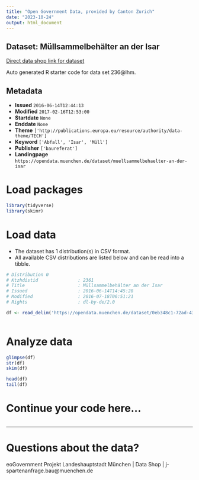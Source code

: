 ```yaml
---
title: "Open Government Data, provided by Canton Zurich"
date: "2023-10-24"
output: html_document
---
```


## Dataset: Müllsammelbehälter an der Isar

[Direct data shop link for dataset](https://opendata.muenchen.de/dataset/muellsammelbehaelter-an-der-isar)

Auto generated R starter code for data set 236@lhm.

## Metadata

- **Issued** `2016-06-14T12:44:13`
- **Modified** `2017-02-16T12:53:00`
- **Startdate** `None`
- **Enddate** `None`
- **Theme** `['http://publications.europa.eu/resource/authority/data-theme/TECH']`
- **Keyword** `['Abfall', 'Isar', 'Müll']`
- **Publisher** `['baureferat']`
- **Landingpage** `https://opendata.muenchen.de/dataset/muellsammelbehaelter-an-der-isar`


# Load packages

```r

library(tidyverse)
library(skimr)

```

# Load data

-   The dataset has 1 distribution(s) in CSV format.
-   All available CSV distributions are listed below and can be read into a tibble.

```r

# Distribution 0
# Ktzhdistid               : 2361
# Title                    : Müllsammelbehälter an der Isar
# Issued                   : 2016-06-14T14:45:28
# Modified                 : 2016-07-18T06:51:21
# Rights                   : dl-by-de/2.0

df <- read_delim('https://opendata.muenchen.de/dataset/0eb348c1-72ad-4384-b573-03b7c6a826c3/resource/5ad81dfc-e30d-41c0-9189-342a43893fc5/download/muellsammelbehaelter-an-der-isar-2016-07-15.csv')



```

# Analyze data

```r

glimpse(df)
str(df)
skim(df)

head(df)
tail(df)

```

# Continue your code here...

```r

```

------------------------------------------------------------------------

# Questions about the data?

eoGovernment Projekt Landeshauptstadt München | Data Shop | j-spartenanfrage.bau@muenchen.de
